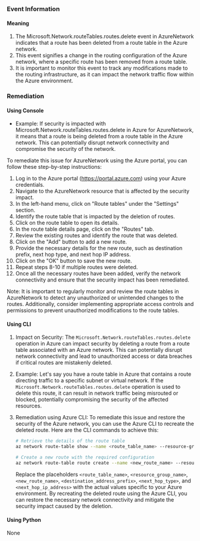 
### Event Information

#### Meaning

1. The Microsoft.Network.routeTables.routes.delete event in AzureNetwork indicates that a route has been deleted from a route table in the Azure network.
2. This event signifies a change in the routing configuration of the Azure network, where a specific route has been removed from a route table.
3. It is important to monitor this event to track any modifications made to the routing infrastructure, as it can impact the network traffic flow within the Azure environment.

### Remediation

#### Using Console

- Example: If security is impacted with Microsoft.Network.routeTables.routes.delete in Azure for AzureNetwork, it means that a route is being deleted from a route table in the Azure network. This can potentially disrupt network connectivity and compromise the security of the network.

To remediate this issue for AzureNetwork using the Azure portal, you can follow these step-by-step instructions:

1. Log in to the Azure portal (https://portal.azure.com) using your Azure credentials.
2. Navigate to the AzureNetwork resource that is affected by the security impact.
3. In the left-hand menu, click on "Route tables" under the "Settings" section.
4. Identify the route table that is impacted by the deletion of routes.
5. Click on the route table to open its details.
6. In the route table details page, click on the "Routes" tab.
7. Review the existing routes and identify the route that was deleted.
8. Click on the "Add" button to add a new route.
9. Provide the necessary details for the new route, such as destination prefix, next hop type, and next hop IP address.
10. Click on the "OK" button to save the new route.
11. Repeat steps 8-10 if multiple routes were deleted.
12. Once all the necessary routes have been added, verify the network connectivity and ensure that the security impact has been remediated.

Note: It is important to regularly monitor and review the route tables in AzureNetwork to detect any unauthorized or unintended changes to the routes. Additionally, consider implementing appropriate access controls and permissions to prevent unauthorized modifications to the route tables.

#### Using CLI

1. Impact on Security: The `Microsoft.Network.routeTables.routes.delete` operation in Azure can impact security by deleting a route from a route table associated with an Azure network. This can potentially disrupt network connectivity and lead to unauthorized access or data breaches if critical routes are mistakenly deleted.

2. Example: Let's say you have a route table in Azure that contains a route directing traffic to a specific subnet or virtual network. If the `Microsoft.Network.routeTables.routes.delete` operation is used to delete this route, it can result in network traffic being misrouted or blocked, potentially compromising the security of the affected resources.

3. Remediation using Azure CLI: To remediate this issue and restore the security of the Azure network, you can use the Azure CLI to recreate the deleted route. Here are the CLI commands to achieve this:

   ```bash
   # Retrieve the details of the route table
   az network route-table show --name <route_table_name> --resource-group <resource_group_name>

   # Create a new route with the required configuration
   az network route-table route create --name <new_route_name> --resource-group <resource_group_name> --route-table-name <route_table_name> --address-prefix <destination_address_prefix> --next-hop-type <next_hop_type> --next-hop-ip-address <next_hop_ip_address>
   ```

   Replace the placeholders `<route_table_name>`, `<resource_group_name>`, `<new_route_name>`, `<destination_address_prefix>`, `<next_hop_type>`, and `<next_hop_ip_address>` with the actual values specific to your Azure environment. By recreating the deleted route using the Azure CLI, you can restore the necessary network connectivity and mitigate the security impact caused by the deletion.

#### Using Python

None

